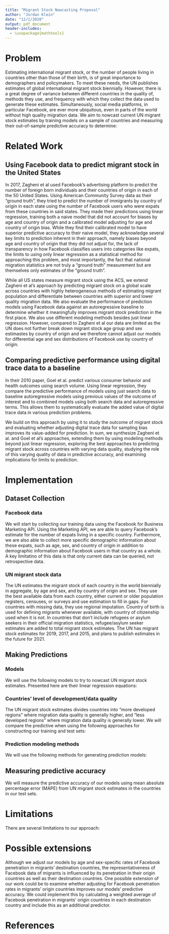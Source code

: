```yaml
---
title: "Migrant Stock Nowcasting Proposal"
author: "Jordan Klein"
date: "12/1/2020"
output: pdf_document
header-includes: 
  - \usepackage{mathtools}
---
```


# Problem

Estimating international migrant stock, or the number of people living in countries other than those of their birth, is of great importance to demographers and policymakers. To meet these needs, the UN publishes estimates of global international migrant stock biennially. However, there is a great degree of variance between different countries in the quality of, methods they use, and frequency with which they collect the data used to generate these estimates. Simultaneously, social media platforms, in particular Facebook, are ever more ubiquitous, even in parts of the world without high quality migration data. We aim to nowcast current UN migrant stock estimates by training models on a sample of countries and measuring their out-of-sample predictive accuracy to determine: 

\begin{enumerate}
\item Whether models using Facebook expat data have superior predictive accuracy compared to a baseline model using previous UN migrant stock estimates.
\item How the predictive accuracy of a combined model using both Facebook expat data and previous UN migrant stock estimates compares to models using either of these data sources alone.
\item Does adjusting for Facebook’s sampling bias with respect to age and sex-specific rates of penetration improve predictive accuracy compared to a naive model using Facebook expat data that does not account for these biases?
\item How do the countries we include in our sample with respect to the quality of their migration data influence our predictive accuracy? How do our models’ predictive accuracy compare when trained and tested on random samples of countries, when trained on developed countries with higher quality data and tested on developing countries with poorer quality data, or trained on developing countries with poorer quality data and tested on developed countries with higher quality data? How does their predictive accuracy compare when we limit our training and test samples to just countries with higher quality data or just countries with lower quality data?
\item Do certain types of predictive models have superior accuracy?
\end{enumerate}

# Related Work

## Using Facebook data to predict migrant stock in the United States

In 2017, Zagheni et al used Facebook’s advertising platform to predict the number of foreign born individuals and their countries of origin in each of the 50 United States. Using American Community Survey data as their “ground truth”, they tried to predict the number of immigrants by country of origin in each state using the number of Facebook users who were expats from these countries in said states. They made their predictions using linear regression, training both a naive model that did not account for biases by age and country of origin and a calibrated model adjusting for age and country of origin bias. While they find their calibrated model to have superior predictive accuracy to their naive model, they acknowledge several key limits to prediction inherent in their approach, namely biases beyond age and country of origin that they did not adjust for, the lack of transparency in how Facebook classifies users into categories like expats, the limits to using only linear regression as a statistical method for approaching this problem, and most importantly, the fact that national migration statistics are not truly a “ground truth” measurement but are themselves only estimates of the “ground truth”. 

While all US states measure migrant stock using the ACS, we extend Zagheni et al’s approach by predicting migrant stock on a global scale across countries with highly heterogeneous methods of estimating migrant population and differentiate between countries with superior and lower quality migration data. We also evaluate the performance of prediction models using Facebook data against an autoregressive baseline to determine whether it meaningfully improves migrant stock prediction in the first place. We also use different modeling methods besides just linear regression. However, compared to Zagheni et al our data are limited as the UN does not further break down migrant stock age group and sex estimastes by country of origin and we therefore cannot adjust our models for differential age and sex distributions of Facebook use by country of origin.

## Comparing predictive performance using digital trace data to a baseline

In their 2010 paper, Goel et al. predict various consumer behavior and health outcomes using search volume. Using linear regression, they compare the predictive performance of models using just search data to baseline autoregressive models using previous values of the outcome of interest and to combined models using both search data and autoregressive terms. This allows them to systematically evaluate the added value of digital trace data in various prediction problems.

We build on this approach by using it to study the outcome of migrant stock and evaluating whether adjusting digital trace data for sampling bias improves its value-added for prediction. In sum, we synthesize Zagheni et al. and Goel et al’s approaches, extending them by using modeling methods beyond just linear regression, exploring the best approaches to predicting migrant stock across countries with varying data quality, studying the role of this varying quality of data in predictive accuracy, and examining implications for limits to prediction.

# Implementation 
## Dataset Collection 
### Facebook data

We will start by collecting our training data using the Facebook for Business Marketing API. Using the Marketing API, we are able to query Facebook’s estimate for the number of expats living in a specific country. Furthermore, we are also able to collect more specific demographic information about these expats, such as age, sex, and country of origin in addition to demographic information about Facebook users in that country as a whole. A key limitatino of this data is that only current data can be queried, not retrospective data.

### UN migrant stock data

The UN estimates the migrant stock of each country in the world biennially in aggregate, by age and sex, and by country of origin and sex. They use the best available data from each country, either current or older population registers, censuses, or surveys and use estimation to fill in gaps. For countries with missing data, they use regional imputation. Country of birth is used for defining migrants whenever available, with country of citizenship used when it is not. In countries that don’t include refugees or asylum seekers in their official migration statistics, refugee/asylum seeker estimates are added to total migrant stock estimates. The UN has migrant stock estimates for 2019, 2017, and 2015, and plans to publish estimates in the future for 2021.

## Making Predictions
### Models

We will use the following models to try to nowcast UN migrant stock estimates. Presented here are their linear regression equations:

\begin{enumerate}
\item Autoregressive baseline

$${\mathbf{foreign\_born}}_{C, t}=\beta_0+\beta_1 {\mathbf{foreign\_born}}_{C, t-2}+\beta_2 {\mathbf{foreign\_born}}_{C, t-4}+\epsilon_{C}$$
Where ${\mathbf{foreign\_born}}$ is total migrant stock, subscript $C$ indicates country, and $t=2019$.

\item Facebook naive

$${\mathbf{foreign\_born}}_{C, t}=\beta_0+\beta_1{\mathbf{FB\_expats}}_{C}+\epsilon_{C}$$

Where ${\mathbf{FB\_expats}}$ is the number of Facebook expats.

\item Combined with Facebook naive

$${\mathbf{foreign\_born}}_{C, t}=\beta_0+\beta_1{\mathbf{FB\_expats}}_{C}+\beta_2 {\mathbf{foreign\_born}}_{C, t-2}+\beta_3 {\mathbf{foreign\_born}}_{C, t-4}+\epsilon_{C}$$

\item Facebook age-sex corrected

$${\mathbf{foreign\_born}}^{z}_{C,t}=\beta_0+\beta_1\frac{{\mathbf{FB\_expats}}^{z}_{C}}{ {\mathbf{FB\_penetration}}^{z}_{C}}+\beta_2{\it{I}}^{z}+\epsilon^{z}_{C}$$

Where ${\mathbf{FB\_penetration}}^{z}_{C}=\frac{{\mathbf{FB\_users}}^{z}_{C}}{{\mathbf{Total\_pop}}^{z}_{C}}$, the superscript $z$ indicates age-sex group and $\it{I}^{z}$ is an indicator variable for each age-sex group.


\item Combined with Facebook age-sex corrected

$${\mathbf{foreign\_born}}^{z}_{C,t}=\beta_0+\beta_1\frac{{\mathbf{FB\_expats}}^{z}_{C}}{ {\mathbf{FB\_penetration}}^{z}_{C}}+\beta_2{\it{I}}^{z}+\beta_3 {\mathbf{foreign\_born}}^{z}_{C, t-2}+\beta_4 {\mathbf{foreign\_born}}^{z}_{C, t-4}+\epsilon^{z}_{C}$$

\end{enumerate}

### Countries’ level of development/data quality

The UN migrant stock estimates divides countries into "more developed regions" where migration data quality is generally higher, and "less developed regions" where migration data quality is generally lower. We will compare the predictive when using the following approaches for constructing our training and test sets:

\begin{enumerate}
\item Randomly sample from all countries for training and test sets.
\item Train on a sample of more developed countries, test on a sample of less developed countries.
\item Train on a sample of less developed countries, test on a sample of more developed countries.
\item Randomly sample from only more developed countries for training and test sets.
\item Randomly sample from only less developed countries for training and test sets.
\end{enumerate}

### Prediction modeling methods

We will use the following methods for generating prediction models:

\begin{enumerate}
\item Linear regression
\item Machine learning methods that will be considered
\subitem Random Forest
\subitem AdaBoost
\subitem XGBoost
\end{enumerate}

## Measuring predictive accuracy

We will measure the predictive accuracy of our models using mean absolute percentage error (MAPE) from UN migrant stock estimates in the countries in our test sets.

# Limitations

There are several limitations to our approach:

\begin{enumerate}
\item The data we are using as our "ground truth", UN migrant stock estimates, is not actually the "ground truth" of what we are trying to predict but is only an estimate of the "ground truth" itself. Both the facts that the outcome we are predicting is only an estimate of the "ground truth" and that its deviation from the actual "ground truth" highly varies between different countries imposes hard limits to prediction on this problem. Though we attempt to quanity the limits to prediction imposed by different countries having different degrees of deviation from the "ground truth" by comparing predictive accuracy between countries with better and poorer quality data, quantifying the limits to prediction imposed by our outcome of interest only being an estimate of the "ground truth" is beyond the scope of our exercise.
\item We note that we are predicting 2019 UN migrant stock data using Facebook data from 2020 in this exercise; in effect we are not nowcasting but rather predicting the past. In order to conduct a proper exercise in nowcasting we will have to wait until the 2021 UN migrant stock data is published for and nowcast this data using Facebook data from 2021.
\item We don't have the country of origin of migrants broken down by age and sex and therefore cannot adjust our models for differential age and sex distributions of Facebook use by country of origin.
\end{enumerate}

# Possible extensions

Although we adjust our models by age and sex-specific rates of Facebook penetration in migrants' destination countries, the representativeness of Facebook data of migrants is influenced by its penetration in their origin countries as well as their destination countries. One possible extension of our work could be to examine whether adjusting for Facebook penetration rates in migrants' origin countries improves our models' predictive accuracy. We could implement this by calculating a weighted average of Facebook penetration in migrants' origin countries in each destination country and include this as an additional predictor. 

# References

\begin{itemize}
\item Gil-Clavel, Sofia, and Emilio Zagheni. “Demographic Differentials in Facebook Usage around the World.” Proceedings of the International AAAI Conference on Web and Social Media 13 (July 6, 2019): 647–50.
\item Goel, Sharad, Jake M. Hofman, Sébastien Lahaie, David M. Pennock, and Duncan J. Watts. “Predicting Consumer Behavior with Web Search.” Proceedings of the National Academy of Sciences 107, no. 41 (October 12, 2010): 17486–90. https://doi.org/10.1073/pnas.1005962107.
\item Marketing API. Facebook. https://developers.facebook.com/docs/marketing-apis/. 
\item Statistical Commission. “Report on the Forty-Sixth Session.” United Nations Economic and Social Council, March 3, 2015. https://unstats.un.org/unsd/statcom/46th-session/documents/statcom-2015-46th-report-E.pdf.
\item United Nations Population Division | Department of Economic and Social Affairs. “International Migrant Stock 2019,” August 2019. https://www.un.org/en/development/desa/population/migration/data/estimates2/estimates19.asp.
\item Zagheni, Emilio, Ingmar Weber, and Krishna Gummadi. “Leveraging Facebook’s Advertising Platform to Monitor Stocks of Migrants.” Population and Development Review 43, no. 4 (2017): 721–34. https://doi.org/10.1111/padr.12102.
\end{itemize}

